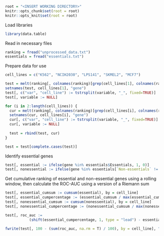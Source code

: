 
```r
root = "<INSERT WORKING DIRECTORY>"
knitr::opts_chunk$set(root = root)
knitr::opts_knit$set(root = root)
```

Load libraries
```r
library(data.table)
```

Read in necessary files
```r
ranking = fread("unprocessed_data.txt")
essentials = fread("essentials.txt")
```

Prepare data for use
```r
cell_lines = c("K562", "NCIH2030", "LPS141", "SKMEL2", "MCF7")

test = melt(ranking[, colnames(ranking)[grep(cell_lines[1], colnames(ranking))], with = F], id.vars = cell_lines[1])
setnames(test, cell_lines[1], "gene")
test[, c("var", "cell_line") := tstrsplit(variable, "_", fixed=TRUE)]
test[, variable := NULL]

for (i in 2:length(cell_lines)) {
  cur = melt(ranking[, colnames(ranking)[grep(cell_lines[i], colnames(ranking))], with = F], id.vars = cell_lines[i])
  setnames(cur, cell_lines[i], "gene")
  cur[, c("var", "cell_line") := tstrsplit(variable, "_", fixed=TRUE)]
  cur[, variable := NULL]
  
  test = rbind(test, cur)
}

test = test[complete.cases(test)]
```

Identify essential genes
```r
test[, essential := ifelse(gene %in% essentials$Essentials, 1, 0)]
test[, nonessential := ifelse(gene %in% essentials[`Non-essentials` != "", `Non-essentials`], 1, 0)]
```

Get cumulative ranking of essential and non-essential genes using a rolling window, then calculate the ROC-AUC using a version of a Riemann sum
```r
test[, essential_cumsum := cumsum(essential), by = cell_line]
test[, essential_cumpercentage := (essential_cumsum / max(essential_cumsum))*100, by = cell_line]
test[, nonessential_cumsum := cumsum(nonessential), by = cell_line]
test[, nonessential_cumpercentage := (nonessential_cumsum / max(nonessential_cumsum))*100, by = cell_line]

test[, roc_auc := 
           (shift(essential_cumpercentage, 1, type = "lead") - essential_cumpercentage) * ((shift(nonessential_cumpercentage, 1, type = "lead") + nonessential_cumpercentage ) / 2), by = cell_line]

fwrite(test[, 100 - (sum(roc_auc, na.rm = T) / 100), by = cell_line], "roc_values.txt")
```
